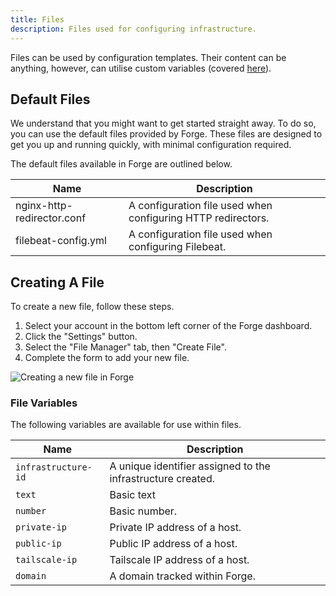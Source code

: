 ```yaml
---
title: Files
description: Files used for configuring infrastructure.
---
```


Files can be used by configuration templates. Their content can be anything, however, can utilise custom variables (covered [here](/docs/files-and-templates)).

## Default Files

We understand that you might want to get started straight away. To do so, you can use the default files provided by Forge. These files are designed to get you up and running quickly, with minimal configuration required.

The default files available in Forge are outlined below.

|Name|Description|
|---|---|
|nginx-http-redirector.conf|A configuration file used when configuring HTTP redirectors.|
|filebeat-config.yml|A configuration file used when configuring Filebeat.|

## Creating A File

To create a new file, follow these steps.
1. Select your account in the bottom left corner of the Forge dashboard.
2. Click the "Settings" button.
3. Select the "File Manager" tab, then "Create File".
4. Complete the form to add your new file.

![Creating a new file in Forge](/images/create-file.png)

### File Variables

The following variables are available for use within files.

|Name|Description|
|---|---|
|`infrastructure-id`|A unique identifier assigned to the infrastructure created.|
|`text`|Basic text|
|`number`|Basic number.|
|`private-ip`|Private IP address of a host.|
|`public-ip`|Public IP address of a host.|
|`tailscale-ip`|Tailscale IP address of a host.|
|`domain`|A domain tracked within Forge.|
